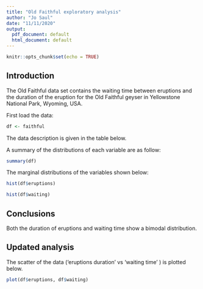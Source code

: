 ```yaml
---
title: "Old Faithful exploratory analysis"
author: "Jo Saul"
date: "11/11/2020"
output:
  pdf_document: default
  html_document: default
---
```


```r
knitr::opts_chunk$set(echo = TRUE)
```


## Introduction

The Old Faithful data set contains the waiting time between eruptions and the duration of the eruption for the Old Faithful geyser in Yellowstone National Park, Wyoming, USA.

First load the data:

```r
df <- faithful
```

The data description is given in the table below.

A summary of the distributions of each variable are as follow:

```r
summary(df)
```

The marginal distributions of the variables shown below:

```r
hist(df$eruptions)
```

```r
hist(df$waiting)
```

## Conclusions

Both the duration of eruptions and waiting time show a bimodal distribution. 

## Updated analysis

The scatter of the data (‘eruptions duration’ vs ‘waiting time’ ) is plotted below.

```r
plot(df$eruptions, df$waiting)
```


